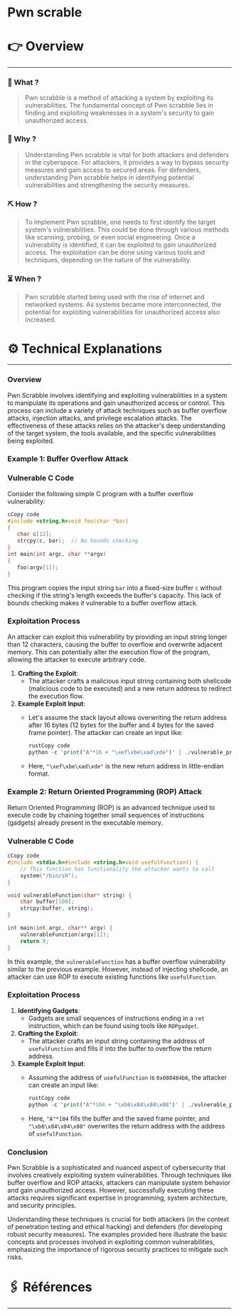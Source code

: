 # Pwn scrable


# 👉 Overview

---

### 👀 What ?

> Pwn scrabble is a method of attacking a system by exploiting its vulnerabilities. The fundamental concept of Pwn scrabble lies in finding and exploiting weaknesses in a system's security to gain unauthorized access.
> 

### 🧐 Why ?

> Understanding Pwn scrabble is vital for both attackers and defenders in the cyberspace. For attackers, it provides a way to bypass security measures and gain access to secured areas. For defenders, understanding Pwn scrabble helps in identifying potential vulnerabilities and strengthening the security measures.
> 

### ⛏️ How ?

> To implement Pwn scrabble, one needs to first identify the target system's vulnerabilities. This could be done through various methods like scanning, probing, or even social engineering. Once a vulnerability is identified, it can be exploited to gain unauthorized access. The exploitation can be done using various tools and techniques, depending on the nature of the vulnerability.
> 

### ⏳ When ?

> Pwn scrabble started being used with the rise of internet and networked systems. As systems became more interconnected, the potential for exploiting vulnerabilities for unauthorized access also increased.
> 

# ⚙️ Technical Explanations

---

### Overview

Pwn Scrabble involves identifying and exploiting vulnerabilities in a system to manipulate its operations and gain unauthorized access or control. This process can include a variety of attack techniques such as buffer overflow attacks, injection attacks, and privilege escalation attacks. The effectiveness of these attacks relies on the attacker's deep understanding of the target system, the tools available, and the specific vulnerabilities being exploited.

### Example 1: Buffer Overflow Attack

### Vulnerable C Code

Consider the following simple C program with a buffer overflow vulnerability:

```c
cCopy code
#include <string.h>void foo(char *bar)
{
   char c[12];
   strcpy(c, bar);  // No bounds checking
}
int main(int argc, char **argv)
{
   foo(argv[1]);
}

```

This program copies the input string `bar` into a fixed-size buffer `c` without checking if the string's length exceeds the buffer's capacity. This lack of bounds checking makes it vulnerable to a buffer overflow attack.

### Exploitation Process

An attacker can exploit this vulnerability by providing an input string longer than 12 characters, causing the buffer to overflow and overwrite adjacent memory. This can potentially alter the execution flow of the program, allowing the attacker to execute arbitrary code.

1. **Crafting the Exploit**:
    - The attacker crafts a malicious input string containing both shellcode (malicious code to be executed) and a new return address to redirect the execution flow.
2. **Example Exploit Input**:
    - Let's assume the stack layout allows overwriting the return address after 16 bytes (12 bytes for the buffer and 4 bytes for the saved frame pointer). The attacker can create an input like:
        
        ```rust
        rustCopy code
        python -c 'print("A"*16 + "\xef\xbe\xad\xde")' | ./vulnerable_program
        
        ```
        
    - Here, `"\xef\xbe\xad\xde"` is the new return address in little-endian format.

### Example 2: Return Oriented Programming (ROP) Attack

Return Oriented Programming (ROP) is an advanced technique used to execute code by chaining together small sequences of instructions (gadgets) already present in the executable memory.

### Vulnerable C Code

```c
cCopy code
#include <stdio.h>#include <string.h>void usefulFunction() {
    // This function has functionality the attacker wants to call
    system("/bin/sh");
}

void vulnerableFunction(char* string) {
    char buffer[100];
    strcpy(buffer, string);
}

int main(int argc, char** argv) {
    vulnerableFunction(argv[1]);
    return 0;
}

```

In this example, the `vulnerableFunction` has a buffer overflow vulnerability similar to the previous example. However, instead of injecting shellcode, an attacker can use ROP to execute existing functions like `usefulFunction`.

### Exploitation Process

1. **Identifying Gadgets**:
    - Gadgets are small sequences of instructions ending in a `ret` instruction, which can be found using tools like `ROPgadget`.
2. **Crafting the Exploit**:
    - The attacker crafts an input string containing the address of `usefulFunction` and fills it into the buffer to overflow the return address.
3. **Example Exploit Input**:
    - Assuming the address of `usefulFunction` is `0x080484b6`, the attacker can create an input like:
        
        ```rust
        rustCopy code
        python -c 'print("A"*104 + "\xb6\x84\x04\x08")' | ./vulnerable_program
        
        ```
        
    - Here, `"A"*104` fills the buffer and the saved frame pointer, and `"\xb6\x84\x04\x08"` overwrites the return address with the address of `usefulFunction`.

### Conclusion

Pwn Scrabble is a sophisticated and nuanced aspect of cybersecurity that involves creatively exploiting system vulnerabilities. Through techniques like buffer overflow and ROP attacks, attackers can manipulate system behavior and gain unauthorized access. However, successfully executing these attacks requires significant expertise in programming, system architecture, and security principles.

Understanding these techniques is crucial for both attackers (in the context of penetration testing and ethical hacking) and defenders (for developing robust security measures). The examples provided here illustrate the basic concepts and processes involved in exploiting common vulnerabilities, emphasizing the importance of rigorous security practices to mitigate such risks.

# 🖇️ Références

---